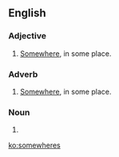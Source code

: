 ==English==

===Adjective===
{{en-adj|-}}

# {{nonstandard}} [[somewhere|Somewhere]], in some place.

===Adverb===
{{en-adv|-}}

# {{nonstandard}} [[somewhere|Somewhere]], in some place.

===Noun===
{{head|en}}

# {{plural of|somewhere}}

[[ko:somewheres]]